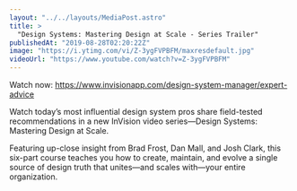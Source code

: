 ```yaml
---
layout: "../../layouts/MediaPost.astro"
title: >
  "Design Systems: Mastering Design at Scale - Series Trailer"
publishedAt: "2019-08-28T02:20:22Z"
image: "https://i.ytimg.com/vi/Z-3ygFVPBFM/maxresdefault.jpg"
videoUrl: "https://www.youtube.com/watch?v=Z-3ygFVPBFM"
---
```


Watch now: https://www.invisionapp.com/design-system-manager/expert-advice

Watch today’s most influential design system pros share field-tested recommendations in a new InVision video series—Design Systems: Mastering Design at Scale.

Featuring up-close insight from Brad Frost, Dan Mall, and Josh Clark, this six-part course teaches you how to create, maintain, and evolve a single source of design truth that unites—and scales with—your entire organization.
